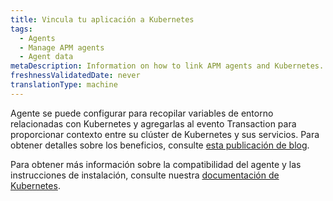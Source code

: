 ```yaml
---
title: Vincula tu aplicación a Kubernetes
tags:
  - Agents
  - Manage APM agents
  - Agent data
metaDescription: Information on how to link APM agents and Kubernetes.
freshnessValidatedDate: never
translationType: machine
---
```


Agente se puede configurar para recopilar variables de entorno relacionadas con Kubernetes y agregarlas al evento Transaction para proporcionar contexto entre su clúster de Kubernetes y sus servicios. Para obtener detalles sobre los beneficios, consulte [esta publicación de blog](https://blog.newrelic.com/engineering/monitoring-application-performance-in-kubernetes/).

Para obtener más información sobre la compatibilidad del agente y las instrucciones de instalación, consulte nuestra [documentación de Kubernetes](/docs/integrations/kubernetes-integration/metadata-injection/kubernetes-apm-metadata-injection).
